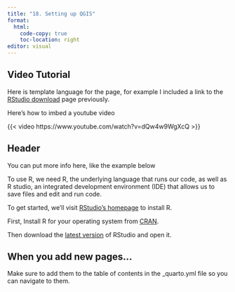 ```yaml
---
title: "18. Setting up QGIS"
format:
  html:
    code-copy: true
    toc-location: right
editor: visual
---
```


## Video Tutorial

Here is template language for the page, for example I included a link to the [RStudio download](https://posit.co/download/rstudio-desktop/ "download R and R Studio") page previously.

Here's how to imbed a youtube video

{{< video https://www.youtube.com/watch?v=dQw4w9WgXcQ >}}

## Header

You can put more info here, like the example below

To use R, we need R, the underlying language that runs our code, as well as R studio, an integrated development environment (IDE) that allows us to save files and edit and run code.

To get started, we'll visit [RStudio's homepage](https://posit.co/download/rstudio-desktop/ "Download R and RStudio") to install R.

First, Install R for your operating system from [CRAN](https://cran.rstudio.com/).

Then download the [latest version](https://download1.rstudio.org/electron/macos/RStudio-2023.06.1-524.dmg) of RStudio and open it.

## When you add new pages...

Make sure to add them to the table of contents in the \_quarto.yml file so you can navigate to them.

## 
